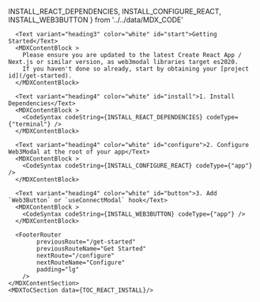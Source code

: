 
  INSTALL_REACT_DEPENDENCIES,
  INSTALL_CONFIGURE_REACT,
  INSTALL_WEB3BUTTON
} from '../../data/MDX_CODE'

<MDXLayout>
    <MDXContentSection>

      <Text variant="heading3" color="white" id="start">Getting Started</Text>
      <MDXContentBlock >
        Please ensure you are updated to the latest Create React App / Next.js or similar version, as web3modal libraries target es2020.
        If you haven't done so already, start by obtaining your [project id](/get-started).
      </MDXContentBlock>

      <Text variant="heading4" color="white" id="install">1. Install Dependencies</Text>
      <MDXContentBlock >
        <CodeSyntax codeString={INSTALL_REACT_DEPENDENCIES} codeType={"terminal"} />
      </MDXContentBlock>

      <Text variant="heading4" color="white" id="configure">2. Configure Web3Modal at the root of your app</Text>
      <MDXContentBlock >
        <CodeSyntax codeString={INSTALL_CONFIGURE_REACT} codeType={"app"} />
      </MDXContentBlock>

      <Text variant="heading4" color="white" id="button">3. Add `Web3Button` or `useConnectModal` hook</Text>
      <MDXContentBlock >
        <CodeSyntax codeString={INSTALL_WEB3BUTTON} codeType={"app"} />
      </MDXContentBlock>

      <FooterRouter
            previousRoute="/get-started"
            previousRouteName="Get Started"
            nextRoute="/configure"
            nextRouteName="Configure"
            padding="lg"
        />
    </MDXContentSection>
    <MDXToCSection data={TOC_REACT_INSTALL}/>

</MDXLayout>
